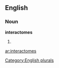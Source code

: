 ==English==

===Noun===
'''interactomes'''

# {{plural of|[[interactome]]}}

[[Category:English plurals]]

[[ar:interactomes]]